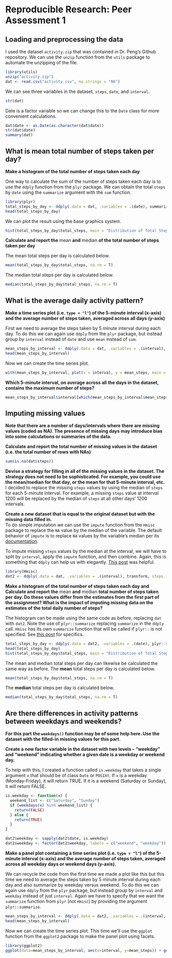 # Reproducible Research: Peer Assessment 1


## Loading and preprocessing the data
I used the dataset `activity.zip` that was contained in Dr. Peng's Github repository. We can use the `unzip` function from the `utils` package to automate the unzipping of the file.
```r
library(utils)
unzip("activity.zip")
dat <- read.csv("activity.csv", na.strings = "NA")
```

We can see three variables in the dataset, `steps`, `date`, and `interval`.
```r
str(dat)
```

Date is a factor variable so we can change this to the `Date` class for more convenient calculations.

```r
dat$date <- as.Date(as.character(dat$date))
str(dat$date)
summary(dat)
```

## What is mean total number of steps taken per day?

**Make a histogram of the total number of steps taken each day  **

One way to calculate the sum of the number of steps taken each day is to use the `ddply` function from the `plyr` package. We can obtain the total `steps` by `date` using the `summarize` argument with the `sum` function.
```r
library(plyr)
total_steps_by_day <- ddply(.data = dat, .variables = .(date), summarize, total_steps = sum(steps, na.rm = T))
head(total_steps_by_day)
```

We can plot the result using the base graphics system.

```r
hist(total_steps_by_day$total_steps, main = "Distribution of Total Steps by Day", xlab = "Total Steps")
```

**Calculate and report the** mean **and** median **of the total number of steps taken per day**

The mean total steps per day is calculated below.
```r
mean(total_steps_by_day$total_steps, na.rm = T)
```

The median total steps per day is calculated below.
```r
median(total_steps_by_day$total_steps, na.rm = T)
```

## What is the average daily activity pattern?
**Make a time series plot (i.e. `type = "l"`) of the 5-minute interval (x-axis) and the average number of steps taken, averaged across all days (y-axis)**

First we need to average the steps taken by 5 minute interval during each day. To do this we can again use `ddply` from the `plyr` package, but instead group by `interval` instead of `date` and use `mean` instead of `sum`.
```r
mean_steps_by_interval <- ddply(.data = dat, .variables = .(interval), summarize, mean_steps = mean(steps, na.rm = T))
head(mean_steps_by_interval)
```

Now we can create the time series plot.
```r
with(mean_steps_by_interval, plot(x = interval, y = mean_steps, main = "Mean Steps by Interval", ylab = "Mean Steps", xlab = "Interval", type = "l"))
```

**Which 5-minute interval, on average across all the days in the dataset, contains the maximum number of steps?**
```r
mean_steps_by_interval$interval[which(mean_steps_by_interval$mean_steps == max(mean_steps_by_interval$mean_steps))]
```

## Imputing missing values

**Note that there are a number of days/intervals where there are missing values (coded as NA). The presence of missing days may introduce bias into some calculations or summaries of the data.**

**Calculate and report the total number of missing values in the dataset (i.e. the total number of rows with NAs)**

```r
sum(is.na(dat$steps))
```

**Devise a strategy for filling in all of the missing values in the dataset. The strategy does not need to be sophisticated. For example, you could use the mean/median for that day, or the mean for that 5-minute interval, etc.**  
I decided to replace the missing `steps` values by using the median of `steps` for each 5-minute interval. For example, a missing `steps` value at interval 1200 will be replaced by the median of `steps` at all other days' 1200 intervals. 

**Create a new dataset that is equal to the original dataset but with the missing data filled in.**  
To do simple imputation we can use the `impute` function from the `Hmisc` package to replace the `NA` value by the median of the variable. The default behavior of `impute` is to replace `NA` values by the variable's median per its [documentation](http://svitsrv25.epfl.ch/R-doc/library/Hmisc/html/impute.html). 

To impute missing `steps` values by the median at the interval, we will have to split by `interval`, apply the `impute` function, and then combine. Again, this is something that `ddply` can help us with elegantly. [This post](http://stackoverflow.com/questions/9322773/how-to-replace-na-with-mean-by-subset-in-r-impute-with-plyr) was helpful. 

```r
library(Hmisc)
dat2 <- ddply(.data = dat, .variables = .(interval), transform, steps.i = impute(steps))
```

**Make a histogram of the total number of steps taken each day and Calculate and report the** mean **and** median **total number of steps taken per day. Do these values differ from the estimates from the first part of the assignment? What is the impact of imputing missing data on the estimates of the total daily number of steps?**  

The histogram can be made using the same code as before, replacing `dat` with `dat2`. Note the use of `plyr::summarize` replacing `summarize` in the `ddply` call. `Hmisc` has its own `summarize` function that will be called if `plyr::` is not specified. See [this post](http://www.ats.ucla.edu/stat/r/faq/referencing_objects.htm) for specifics.

```r
total_steps_by_day <- ddply(.data = dat2, .variables = .(date), plyr::summarize, total_steps = sum(steps, na.rm = T))
head(total_steps_by_day)
hist(total_steps_by_day$total_steps, main = "Distribution of Total Steps by Day (Imputed Data)", xlab = "Total Steps")
```

The mean and median total steps per day can likewise be calculated the same way as before. The **mean** total steps per day is calculated below.

```r
mean(total_steps_by_day$total_steps, na.rm = T)
```

The **median** total steps per day is calculated below.

```r
median(total_steps_by_day$total_steps, na.rm = T)
```

## Are there differences in activity patterns between weekdays and weekends?
**For this part the `weekdays()` function may be of some help here. Use the dataset with the filled-in missing values for this part.**

**Create a new factor variable in the dataset with two levels – “weekday” and “weekend” indicating whether a given date is a weekday or weekend day.**  

To help with this, I created a function called `is.weekday` that takes a single argument `x` that should be of class `Date` or `POSIXt`. If `x` is a weekday (Monday-Friday), it will return TRUE. If it is a weekend (Saturday or Sunday), it will return FALSE.
```r
is.weekday <- function(x) {
  weekend_list <- c("Saturday", "Sunday")
  if (weekdays(x) %in% weekend_list) {
    return(FALSE)
  } else {
    return(TRUE)
  } 
}

dat2$weekday <- sapply(dat2$date, is.weekday)
dat2$weekday <- factor(dat2$weekday, labels = c("weekend", "weekday"))
```
**Make a panel plot containing a time series plot (i.e. `type = "l"`) of the 5-minute interval (x-axis) and the average number of steps taken, averaged across all weekday days or weekend days (y-axis).**

We can recycle the code from the first time we made a plot like this but this time we need to average the steps taken by 5 minute interval during each day and also summarize by weekday versus weekend. To do this we can again use `ddply` from the `plyr` package, but instead group by `interval` and `weekday` instead of just `interval`. Again we have to specify that we want the `summarize` function from `plyr` (not `Hmisc`) by providing the argument `plyr::summarize`.
```r
mean_steps_by_interval <- ddply(.data = dat2, .variables = .(interval, weekday), plyr::summarize, mean_steps = mean(steps, na.rm = T))
head(mean_steps_by_interval)
```

Now we can create the time series plot. This time we'll use the `ggplot` function from the `ggplot2` package to make the panel plot using facets.
```r
library(ggplot2)
ggplot(data=mean_steps_by_interval, aes(x=interval, y=mean_steps)) + geom_line() + facet_grid(weekday ~ .) + ggtitle("Weekend vs. Weekday Steps by Interval") + ylab("Number of Steps")
```
